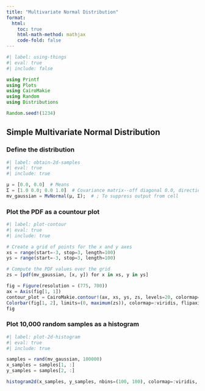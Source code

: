 ```yaml
---
title: "Multivariate Normal Distribution"
format:
  html:
    toc: true
    html-math-method: mathjax
    code-fold: false
---
```


```julia
#| label: using-things
#| eval: true
#| include: false

using Printf
using Plots
using CairoMakie
using Random
using Distributions

Random.seed!(1234)
```

## Simple Multivariate Normal Distribution

### Define the distribution

```julia
#| label: obtain-2d-samples
#| eval: true
#| include: true

μ = [0.0, 0.0]  # Means
Σ = [1.0 0.0; 0.0 1.0]  # Covariance matrix--off diagonal 0.0, directions uncorrelated.
mv_gaussian = MvNormal(μ, Σ);  # ; To suppress output from cell
```

### Plot the PDF as a countour plot

```julia
#| label: plot-contour
#| eval: true
#| include: true

# Create a grid of points for the x and y axes
xs = range(start=-3, stop=3, length=100)
ys = range(start=-3, stop=3, length=100)

# Compute the PDF values over the grid
zs = [pdf(mv_gaussian, [x, y]) for x in xs, y in ys]

fig = Figure(resolution = (775, 700))
ax = Axis(fig[1, 1])
contour_plot = CairoMakie.contour!(ax, xs, ys, zs, levels=20, colormap=:viridis, linewidth = 3)
Colorbar(fig[1, 2], limits=(0, maximum(zs)), colormap=:viridis, flipaxis=false, size=50)
fig
```

### Plot 10,000 random samples as a histogram

```julia
#| label: plot-2d-histogram
#| eval: true
#| include: true

samples = rand(mv_gaussian, 100000)
x_samples = samples[1, :]
y_samples = samples[2, :]

histogram2d(x_samples, y_samples, nbins=(100, 100), colormap=:viridis, normalize=true, size=(700, 600))
```
